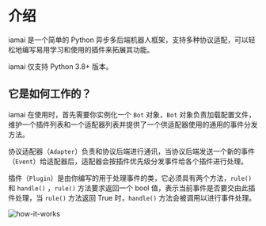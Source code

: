 # 介绍

iamai 是一个简单的 Python 异步多后端机器人框架，支持多种协议适配，可以轻松地编写易用学习和使用的插件来拓展其功能。

iamai 仅支持 Python 3.8+ 版本。

## 它是如何工作的？

iamai 在使用时，首先需要你实例化一个 `Bot` 对象，`Bot` 对象负责加载配置文件，维护一个插件列表和一个适配器列表并提供了一个供适配器使用的通用的事件分发方法。

协议适配器（`Adapter`）负责和协议后端进行通讯，当协议后端发送一个新的事件（`Event`）给适配器后，适配器会按插件优先级分发事件给各个插件进行处理。

插件（`Plugin`）是由你编写的用于处理事件的类，它必须具有两个方法，`rule()` 和 `handle()` ，`rule()` 方法要求返回一个 bool 值，表示当前事件是否要交由此插件处理，当 `rule()` 方法返回 True 时，`handle()` 方法会被调用以进行事件处理。

![how-it-works](./public/how-it-works.png)
